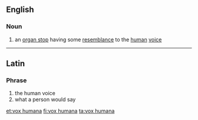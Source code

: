 ==English==

===Noun===
{{wikipedia}}
{{en-noun|sg=[[vox]] [[humana]]}}

# an [[organ stop]] having some [[resemblance]] to the [[human]] [[voice]]

----

==Latin==

===Phrase===
{{head|la|phrase}}

# the human voice
# what a person would say

[[et:vox humana]]
[[fi:vox humana]]
[[ta:vox humana]]